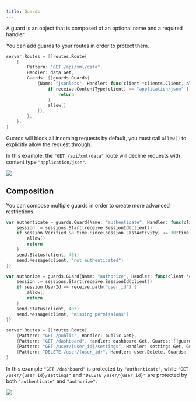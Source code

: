 ```yaml
---
title: Guards
---
```



A guard is an object that is composed of an optional name and a required handler.

You can add guards to your routes in order to protect them.


```go
server.Routes = []routes.Route{
    {
        Pattern: "GET /api/xml/data",
        Handler: data.Get,
        Guards: []guards.Guards{
            {Name: "jsonless", Handler: func(client *clients.Client, allow func()) {
                if receive.ContentType(client) == "application/json" {
                    return
                }
                allow()
            }},
        },
    },
}
```

Guards will block all incoming requests by default, you must call `allow()` to explicitly allow the request through.

In this example, the `"GET /api/xml/data"` route will decline requests with content type `"application/json"`.

![](guards100.svg)

## Composition

You can compose multiple guards in order to create more advanced restrictions.

```go
var authenticate = guards.Guard{Name: "authenticate", Handler: func(client *clients.Client, allow func()) {
    session := sessions.Start(receive.SessionId(client))
    if session.Verified && time.Since(session.LastActivity) <= 30*time.Minute {
        allow()
        return
    }
    send.Status(client, 401)
    send.Message(client, "not authenticated")
}}
```

```go
var authorize = guards.Guard{Name: "authorize", Handler: func(client *clients.Client, allow func()) {
    session := sessions.Start(receive.SessionId(client))
    if session.UserId == receive.path("user_id") {
        allow()
        return
    }
    send.Status(client, 403)
    send.Message(client, "missing permissions")
}}
```

```go
server.Routes = []routes.Route{
    {Pattern: "GET /public", Handler: public.Get},
    {Pattern: "GET /dashboard", Handler: dashboard.Get, Guards: []guards.Guard{authenticate}},
    {Pattern: "GET /user/{user_id}/settings", Handler: settings.Get, Guards: []guards.Guard{authenticate, authorize}},
    {Pattern: "DELETE /user/{user_id}", Handler: user.Delete, Guards: []guards.Guard{authenticate, authorize}},
}
```

In this example `"GET /dashboard"` is protected by `"authenticate"`, while `"GET /user/{user_id}/settings"` and `"DELETE /user/{user_id}"` are protected by both `"authenticate"` and `"authorize"`.

![](guards200.svg)